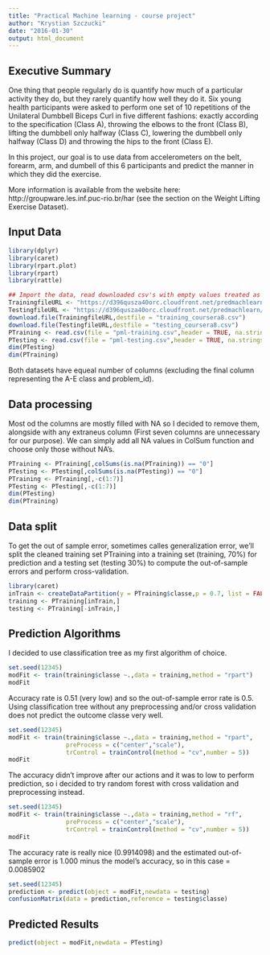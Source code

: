 ```yaml
---
title: "Practical Machine learning - course project"
author: "Krystian Szczucki"
date: "2016-01-30"
output: html_document
---
```


## Executive Summary

   One thing that people regularly do is quantify how much of a particular activity they do, but they rarely quantify how well they do it.
   Six young health participants were asked to perform one set of 10 repetitions of the Unilateral Dumbbell Biceps Curl in five different fashions: exactly according to the specification (Class A), throwing the elbows to the front (Class B), lifting the dumbbell only halfway (Class C), lowering the dumbbell only halfway (Class D) and throwing the hips to the front (Class E).

 In this project, our goal is to use data from accelerometers on the belt, forearm, arm, and dumbell of this 6 participants and predict the manner in which they did the exercise. 

 More information is available from the website here: http://groupware.les.inf.puc-rio.br/har (see the section on the Weight Lifting Exercise Dataset).
 
## Input Data
```r
library(dplyr)
library(caret)
library(rpart.plot)
library(rpart)
library(rattle)
```

```r
## Import the data, read downloaded csv's with empty values treated as NA
TrainingfileURL <- "https://d396qusza40orc.cloudfront.net/predmachlearn/pml-training.csv"
TestingfileURL <- "https://d396qusza40orc.cloudfront.net/predmachlearn/pml-testing.csv"
download.file(TrainingfileURL,destfile = "training_coursera8.csv")
download.file(TestingfileURL,destfile = "testing_coursera8.csv")
PTraining <- read.csv(file = "pml-training.csv",header = TRUE, na.strings = c("NA",""))
PTesting <- read.csv(file = "pml-testing.csv",header = TRUE, na.strings = c("NA",""))
dim(PTesting)
dim(PTraining)
```
Both datasets have equeal number of columns (excluding the final column representing the A-E class and problem_id).

## Data processing
Most od the columns are mostly filled with NA so I decided to remove them, alongside with any extraneus column (First seven columns are unnecessary for our purpose). We can simply add all NA values in ColSum function and choose only those without NA's. 

```r
PTraining <- PTraining[,colSums(is.na(PTraining)) == "0"]
PTesting <- PTesting[,colSums(is.na(PTesting)) == "0"]
PTraining <- PTraining[,-c(1:7)]
PTesting <- PTesting[,-c(1:7)]
dim(PTesting)
dim(PTraining)
```

## Data split

To get the out of sample error, sometimes calles generalization error, we'll split the cleaned training set PTraining into a training set (training, 70%) for prediction and a testing set (testing 30%) to compute the out-of-sample errors and perform cross-validation.


```r
library(caret)
inTrain <- createDataPartition(y = PTraining$classe,p = 0.7, list = FALSE)
training <- PTraining[inTrain,]
testing <- PTraining[-inTrain,]
```

## Prediction Algorithms

I decided to use classification tree as my first algorithm of choice.

```r
set.seed(12345)
modFit <- train(training$classe ~.,data = training,method = "rpart")
modFit
```
Accuracy rate is 0.51 (very low) and so the out-of-sample error rate is 0.5. Using classification tree without any preprocessing and/or cross validation does not predict the outcome classe very well.

```r
set.seed(12345)
modFit <- train(training$classe ~.,data = training,method = "rpart",
                preProcess = c("center","scale"), 
                trControl = trainControl(method = "cv",number = 5))
modFit
```

The accuracy didn't improve after our actions and it was to low to perform prediction, so i decided to try random forest with cross validation and preprocessing instead.

```r
set.seed(12345)
modFit <- train(training$classe ~.,data = training,method = "rf", 
                preProcess = c("center","scale"), 
                trControl = trainControl(method = "cv",number = 5))
modFit
```
The accuracy rate is really nice (0.9914098) and the estimated out-of-sample error is 1.000 minus the model's accuracy, so in this case = 0.0085902

```r
set.seed(12345)
prediction <- predict(object = modFit,newdata = testing)
confusionMatrix(data = prediction,reference = testing$classe)
```

## Predicted Results

```r
predict(object = modFit,newdata = PTesting)
```
